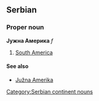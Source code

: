 ==Serbian==
===Proper noun===
'''Јужна Америка''' ''f''
#[[South America]]
====See also====
*[[Južna Amerika]]
[[Category:Serbian continent nouns]]